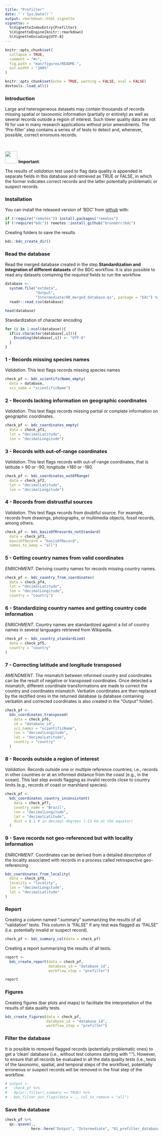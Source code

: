 ---
title: "Prefilter"
date: "`r Sys.Date()`"
output: rmarkdown::html_vignette
vignette: >
  %\VignetteIndexEntry{Prefilter}
  %\VignetteEngine{knitr::rmarkdown}
  %\VignetteEncoding{UTF-8}
---

```{r, include = FALSE}
knitr::opts_chunk$set(
  collapse = TRUE,
  comment = "#>",
  fig.path = "man/figures/README-",
  out.width = "100%"
)
```

```{r setup, include=FALSE}
knitr::opts_chunk$set(echo = TRUE, warning = FALSE, eval = FALSE)
devtools::load_all()
```


### Introduction

Large and heterogeneous datasets may contain thousands of records missing spatial or taxonomic information (partially or entirely) as well as several records outside a region of interest. Such lower quality data are not fit for use in many research applications without prior amendments. The 'Pre-filter' step contains a series of of tests to detect and, whenever, possible, correct errorouns records.

<br/>

<img src="https://img.icons8.com/windows/96/000000/box-important--v1.png" width="40"/> **Important**:

The results of *validation* test used to flag data quality is appended in separate fields in this database and retrieved as TRUE or FALSE, in which the former indicates correct records and the latter potentially problematic or suspect records. 

### Installation

You can install the released version of 'BDC' from [github](https://github.com/brunobrr/bdc) with:

```{r, message=FALSE, warning=FALSE}
if (!require("remotes")) install.packages("remotes")
if (!require("bdc")) remotes::install_github("brunobrr/bdc")
```

Creating folders to save the results
```{r}
bdc::bdc_create_dir()
```


### Read the database
Read the merged database created in the step **Standardization and integration of different datasets** of the BDC workflow. It is also possible to read any datasets containing the *required* fields to run the workflow.

```{r}
database <-
  system.file("extdata",
              "Output",
              "Intermediate/00_merged_database.qs", package = "bdc") %>%
  readr::read_csv(database)

head(database)
```

Standardization of character encoding
```{r}
for (i in 1:ncol(database)){
  if(is.character(database[,i])){
    Encoding(database[,i]) <- "UTF-8"
  }
}
```


### 1 - Records missing species names
*Validation*. This test flags records missing species names 
```{r}
check_pf <- bdc_scientificName_empty(
  data = database,
  sci_name = "scientificName")
```


### 2 - Records lacking information on geographic coordinates
*Validation*. This test flags records missing partial or complete information on geographic coordinates.

```{r}
check_pf <- bdc_coordinates_empty(
  data = check_pf1,
  lat = "decimalLatitude",
  lon = "decimalLongitude")
```


### 3 - Records with out-of-range coordinates 
*Validation*. This test flags records with out-of-range coordinates, that is latitude > 90 or -90; longitude >180 or -180.

```{r}
check_pf <- bdc_coordinates_outOfRange(
  data = check_pf2,
  lat = "decimalLatitude",
  lon = "decimalLongitude")
```


### 4 - Records from distrustful sources 
*Validation*. This test flags records from doubtful source. For example, records from drawings, photographs, or multimedia objects, fossil records, among others.

```{r}
check_pf <- bdc_basisOfRrecords_notStandard(
  data = check_pf3,
  basisOfRecord = "basisOfRecord",
  names_to_keep = "all")

```


### 5 - Getting country names from valid coordinates
*ENRICHMENT*. Deriving country names for records missing country names.
```{r}
check_pf <- bdc_country_from_coordinates(
  data = check_pf4,
  lat = "decimalLatitude",
  lon = "decimalLongitude",
  country = "country")
```


### 6 - Standardizing country names and getting country code information
*ENRICHMENT*. Country names are standardized against a list of country names in several languages retrieved from Wikipedia.

```{r}
check_pf <- bdc_country_standardized(
  data = check_pf5,
  country = "country"
)
```


### 7 - Correcting latitude and longitude transposed
*AMENDMENT*. The mismatch between informed country and coordinates can be the result of negative or transposed coordinates. Once detected a mismatch, different coordinate transformations are made to correct the country and coordinates mismatch. Verbatim coordinates are then replaced by the rectified ones in the returned database (a database containing verbatim and corrected coordinates is also created in the "Output" folder).

```{r}
check_pf <-
  bdc_coordinates_transposed(
    data = check_pf6, 
    id = "database_id",
    sci_names = "scientificName",
    lon = "decimalLongitude",
    lat = "decimalLatitude",
    country = "country"
  )
```


### 8 - Records outside a region of interest
*Validation*. Records outside one or multiple reference countries; i.e., records in other countries or at an informed distance from the coast (e.g., in the ocean). This last step avoids flagging as invalid records close to country limits (e.g., records of coast or marshland species).

```{r}
check_pf <-
  bdc_coordinates_country_inconsistent(
    data = check_pf7,
    country_name = "Brazil",
    lon = "decimalLongitude",
    lat = "decimalLatitude",
    dist = 0.1 # in decimal degrees (~11 km at the equator)
  )
```


### 9 - Save records not geo-referenced but with locality information
*ENRICHMENT*. Coordinates can be derived from a detailed description of the locality associated with records in a process called retrospective geo-referencing.

```{r}
bdc_coordinates_from_locality(
  data = check_pf8,
  locality = "locality",
  lon = "decimalLongitude",
  lat = "decimalLatitude"
)
```


### Report
Creating a column named ".summary" summarizing the results of all "validation" tests. This column is "FALSE" if any test was flagged as "FALSE" (i.e. potentially invalid or suspect record).

```{r}
check_pf <- bdc_summary_col(data = check_pf)
```


Creating a report summarizing the results of all tests.

```{r}
report <-
  bdc_create_report(data = check_pf,
                    database_id = "database_id",
                    workflow_step = "prefilter")

report
```


### Figures
Creating figures (bar plots and maps) to facilitate the interpretation of the results of data quality tests.

```{r}
bdc_create_figures(data = check_pf,
                   database_id = "database_id",
                   workflow_step = "prefilter")
```


### Filter the database
It is possible to removed flagged records (potentially problematic ones) to get a 'clean' database (i.e., without test columns starting with "."). However, to ensure that all records be evaluated in all the data quality tests (i.e., tests of the taxonomic, spatial, and temporal steps of the workflow), potentially erroneous or suspect records will be removed in the final step of the workflow.

```{r}
# output <-
#   check_pf %>%
#   dplyr::filter(.summary == TRUE) %>%
#   bdc_filter_out_flags(data = ., col_to_remove = "all")
```


### Save the database

```{r}
check_pf %>% 
  qs::qsave(., 
            here::here("Output", "Intermediate", "01_prefilter_database.qs"))
```
